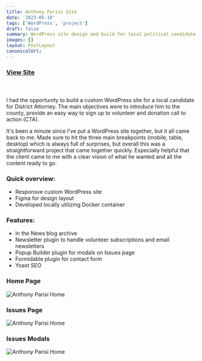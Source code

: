 ```yaml
---
title: Anthony Parisi Site
date: '2023-05-18'
tags: ['WordPress', 'project']
draft: false
summary: WordPress site design and build for local political candidate.
images: []
layout: PostLayout
canonicalUrl:
---
```


### **[View Site](https://parisi4da2023.com/)**

#### &nbsp;

I had the opportunity to build a custom WordPress site for a local candidate for District Attorney. The main objectives were to introduce him to the county, provide an easy way to sign up to volunteer and donation call to action (CTA).

It's been a minute since I've put a WordPress site together, but it all came back to me. Made sure to hit the three main breakpoints (mobile, table, desktop) which is always full of surprises, but overall this was a straightforward project that came together quickly. Especially helpful that the client came to me with a clear vision of what he wanted and all the content ready to go.

### Quick overview:

- Responsve custom WordPress site
- Figma for design layout
- Developed locally utilizing Docker container

### Features:

- In the News blog archive
- Newsletter plugin to handle volunteer subscriptions and email newsletters
- Popup Builder plugin for modals on Issues page
- Formidable plugin for contact form
- Yoast SEO

### Home Page

![Anthony Parisi Home](/static/images/projects/parisi/parisi-home.png)

### Issues Page

![Anthony Parisi Home](/static/images/projects/parisi/parisi-issues.png)

### Issues Modals

![Anthony Parisi Home](/static/images/projects/parisi/parisi-issues-modal.png)
